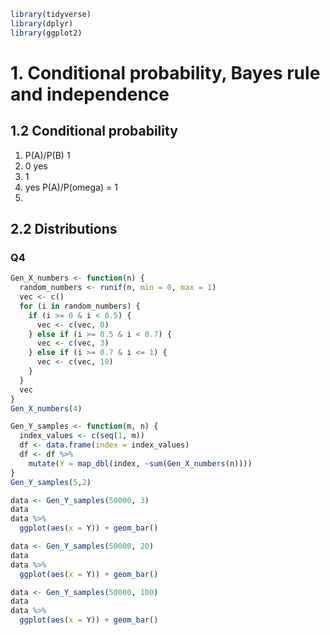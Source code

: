

```r
library(tidyverse)
library(dplyr)
library(ggplot2)
```

# 1. Conditional probability, Bayes rule and independence

## 1.2 Conditional probability
1. P(A)/P(B) 1
2. 0 yes
3. 1
4. yes P(A)/P(omega) = 1
5. 

## 2.2 Distributions
### Q4
```r
Gen_X_numbers <- function(n) {
  random_numbers <- runif(n, min = 0, max = 1)
  vec <- c()
  for (i in random_numbers) {
    if (i >= 0 & i < 0.5) {
      vec <- c(vec, 0)
    } else if (i >= 0.5 & i < 0.7) {
      vec <- c(vec, 3)
    } else if (i >= 0.7 & i <= 1) {
      vec <- c(vec, 10)
    } 
  }
  vec
}
Gen_X_numbers(4)
```

```r
Gen_Y_samples <- function(m, n) {
  index_values <- c(seq(1, m))
  df <- data.frame(index = index_values)
  df <- df %>%
    mutate(Y = map_dbl(index, ~sum(Gen_X_numbers(n))))
}
Gen_Y_samples(5,2)
```

```r
data <- Gen_Y_samples(50000, 3)
data
data %>%
  ggplot(aes(x = Y)) + geom_bar()
```

```r
data <- Gen_Y_samples(50000, 20)
data
data %>%
  ggplot(aes(x = Y)) + geom_bar()
```

```r
data <- Gen_Y_samples(50000, 100)
data
data %>%
  ggplot(aes(x = Y)) + geom_bar()
```
